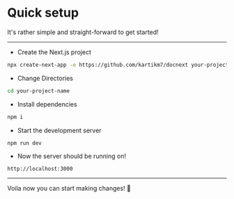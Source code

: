 # Quick setup
It's rather simple and straight-forward to get started!

---
- Create the Next.js project
```bash
npx create-next-app -e https://github.com/kartikm7/docnext your-project-name
```
- Change Directories
```bash
cd your-project-name
``` 
- Install dependencies
```bash 
npm i 
```
- Start the development server
```bash
npm run dev
```

- Now the server should be running on! 
```url
http://localhost:3000
```

---

Voila now you can start making changes! 🎉